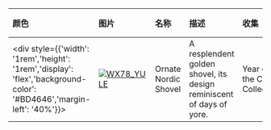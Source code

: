 | 颜色                                                                                                                        | 图片                                                                                                                                                                 | 名称                    | 描述                                                              | 收集             | 品质    | 交易 |
| :-------------------------------------------------------------------------------------------------------------------------- | :------------------------------------------------------------------------------------------------------------------------------------------------------------------- | :---------------------- | :---------------------------------------------------------------- | :--------------- | :------ | :--- |
| <div style={{'width': '1rem','height': '1rem','display': 'flex','background-color': '#BD4646','margin-left': '40%'}}></div> | [![WX78_YULE](https://items.kleientertainment.com/images/DST/GOLDENSHOVEL_NORTHERN/small)](https://items.kleientertainment.com/images/DST/GOLDENSHOVEL_NORTHERN/small)                                                 | Ornate Nordic Shovel                      | A resplendent golden shovel, its design reminiscent of days of yore.                                                                                                                                                                                                                                                                       | Year of the Carrat Collection   | Elegant                  | 否   |
